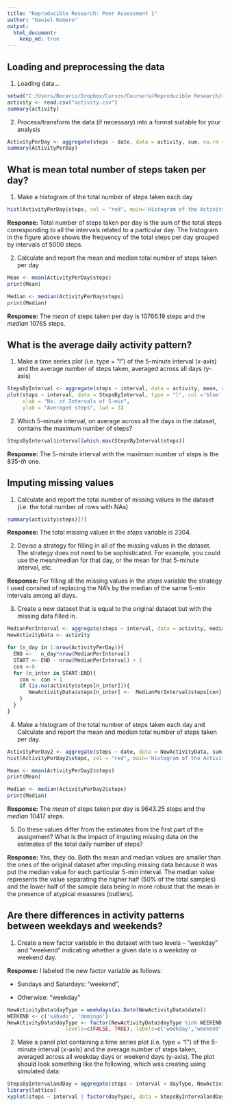 ```yaml
---
title: "Reproducible Research: Peer Assessment 1"
author: "Daniel Romero"
output: 
  html_document:
    keep_md: true
---
```



## Loading and preprocessing the data

1. Loading data...
```r
setwd("C:/Users/Becario/Dropbox/Cursos/Coursera/Reproducible Research/repdata-data-activity")
activity <- read.csv("activity.csv")
summary(activity)
```
2. Process/transform the data (if necessary) into a format suitable for your analysis

```r
ActivityPerDay <- aggregate(steps ~ date, data = activity, sum, na.rm = TRUE)
summary(ActivityPerDay)
```

## What is mean total number of steps taken per day?

1. Make a histogram of the total number of steps taken each day


```r
hist(ActivityPerDay$steps, col = "red", main='Histogram of the Activity per Day')
```

**Response:** Total number of steps taken per day is the sum of the total steps corresponding to all the intervals related to a particular day. The histogram in the figure  above shows the frequency of the total steps per day grouped by intervals of 5000 steps.

2. Calculate and report the mean and median total number of steps taken per day

```r
Mean <- mean(ActivityPerDay$steps)
print(Mean)
```

```r
Median <- median(ActivityPerDay$steps)
print(Median)
```

**Response:** The *mean* of steps taken per day is 10766.19 steps and the *median* 10765 steps.

## What is the average daily activity pattern?

1. Make a time series plot (i.e. type = "l") of the 5-minute interval (x-axis) and the average number of steps taken, averaged across all days (y-axis)

```r
StepsByInterval <- aggregate(steps ~ interval, data = activity, mean, na.rm = TRUE)
plot(steps ~ interval, data = StepsByInterval, type = "l", col ='blue', main=" Averaged number of steps every 5-min intervals", 
     xlab = "No. of Intervals of 5-min",
     ylab = "Averaged steps", lwd = 3)
```

2. Which 5-minute interval, on average across all the days in the dataset, contains the maximum number of steps?

```r
StepsByInterval$interval[which.max(StepsByInterval$steps)]
```

**Response:** The 5-minute interval with the maximum number of steps is the 835-*th* one.



## Imputing missing values

1. Calculate and report the total number of missing values in the dataset (i.e. the total number of rows with NAs)

```r
summary(activity$steps)[7]
```

**Response:** The total missing values in the *steps* variable  is 2304.

2. Devise a strategy for filling in all of the missing values in the dataset. The strategy does not need to be sophisticated. For example, you could use the mean/median for that day, or the mean for that 5-minute interval, etc.
  
  **Response:** For filling all the missing values in the *steps* variable  the  strategy I used consited of replacing the NA's by the median of the same 5-min intervals among all days. 
  
  
 3. Create a new dataset that is equal to the original dataset but with the missing data filled in.

```r
MedianPerInterval <- aggregate(steps ~ interval, data = activity, median, na.rm = TRUE)
NewActivityData <- activity

for (n_day in 1:nrow(ActivityPerDay)){
  END <-   n_day*nrow(MedianPerInterval)
  START <- END - nrow(MedianPerInterval) + 1
  con <-0
  for (n_inter in START:END){
    con <- con + 1
    if (is.na(activity$steps[n_inter])){
       NewActivityData$steps[n_inter] <-  MedianPerInterval$steps[con]
    }
  }
}
```

4. Make a histogram of the total number of steps taken each day and Calculate and report the mean and median total number of steps taken per day.

```r
ActivityPerDay2 <- aggregate(steps ~ date, data = NewActivityData, sum)
hist(ActivityPerDay2$steps, col = "red", main='Histogram of the Activity per Day')
```

```r
Mean <- mean(ActivityPerDay2$steps)
print(Mean)
```

```r
Median <- median(ActivityPerDay2$steps)
print(Median)
```

**Response:** The *mean* of steps taken per day is 9643.25 steps and the *median* 10417 steps.

5. Do these values differ from the estimates from the first part of the assignment? What is the impact of imputing missing data on the estimates of the total daily number of steps?

**Response:** Yes, they do. Both the mean and median values are smaller than the ones of the original dataset after imputing missing data because it was put the median value for each particular 5-min interval. The median value represents the value separating the higher half (50% of the total samples) and the lower half of the sample data being in more robust that the mean in the presence of atypical measures (outliers).

## Are there differences in activity patterns between weekdays and weekends?

1. Create a new factor variable in the dataset with two levels – “weekday” and “weekend” indicating whether a given date is a weekday or weekend day.

**Response:** I labeled the new factor variable as follows:

 + Sundays and Saturdays: "weekend",
 
 + Otherwise: "weekday"

```r
NewActivityData$dayType = weekdays(as.Date(NewActivityData$date))
WEEKEND <- c('sábado', 'domingo')
NewActivityData$dayType <- factor(NewActivityData$dayType %in% WEEKEND, 
                   levels=c(FALSE, TRUE), labels=c('weekday','weekend') )
```

2. Make a panel plot containing a time series plot (i.e. type = “l”) of the 5-minute interval (x-axis) and the average number of steps taken, averaged across all weekday days or weekend days (y-axis). The plot should look something like the following, which was creating using simulated data:


```r
StepsByIntervalandDay = aggregate(steps ~ interval + dayType, NewActivityData, mean)
library(lattice)
xyplot(steps ~ interval | factor(dayType), data = StepsByIntervalandDay, aspect =1/2,type = "l", col= "red", lwd = 2, xlab= "5-min interval", ylab= "Averaged steps")
```

